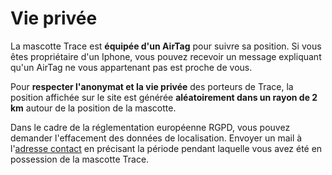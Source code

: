 <br/><br/>
<div style={{ width: '100%', margin: '0 auto', textAlign: 'center' }}>

# Vie privée

La mascotte Trace est **équipée d'un AirTag** pour suivre sa position. Si vous êtes propriétaire d'un Iphone, vous pouvez recevoir un message expliquant qu'un AirTag ne vous appartenant pas est proche de vous.

Pour **respecter l'anonymat et la vie privée** des porteurs de Trace, la position affichée sur le site est générée **aléatoirement dans un rayon de 2 km** autour de la position de la mascotte.

Dans le cadre de la réglementation européenne RGPD, vous pouvez demander l'effacement des données de localisation. Envoyer un mail à l'<a href="mailto:traceacrosstheworld@gmail.com">adresse contact</a> en précisant la période pendant laquelle vous avez été en possession de la mascotte Trace.

<br/><br/><br/><br/>
</div>
